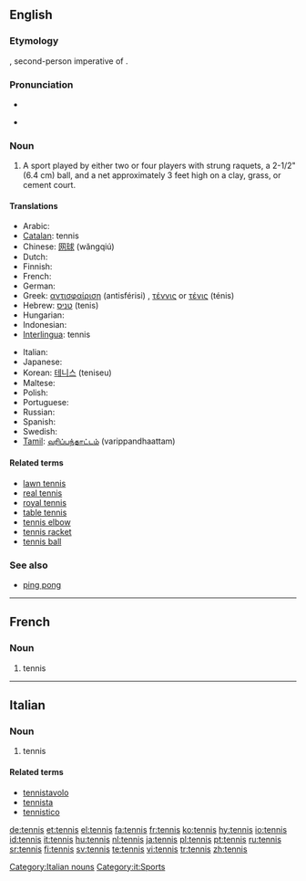 ==English==

===Etymology===
{{OF.}} {{term|tenez|lang=fro}}, second-person imperative of {{term|tenir|lang=fro||hold}}.

===Pronunciation===
*{{IPA|/tɛn.ɪs/}}
*{{a|US}} {{SAMPA|/tE.nIs/}}

===Noun===
{{en-noun|-}}

# {{sport}} A sport played by either two or four players with strung raquets, a 2-1/2" (6.4 cm) ball, and a net approximately 3 feet high on a clay, grass, or cement court.

====Translations====
{{trans-top|sport played by two or four players with strung raquets}}
*Arabic: {{ARchar|[[تنس]]}} {{unicode|(tínis)}} {{m}}
*[[Catalan]]: tennis {{m}}
*Chinese: [[网球]] (wăngqiú)
* Dutch: {{t+|nl|tennis}}
* Finnish: {{t+|fi|tennis}}
* French: {{t+|fr|tennis|m}}
*German: {{t+|de|Tennis|n}}
*Greek: [[αντισφαίριση]] (antisférisi) {{f}}, [[τέννις]] or [[τένις]] (ténis) {{n}}
*Hebrew: [[טניס]] (tenis) {{m}}
* Hungarian: {{t+|hu|tenisz}}
* Indonesian: {{t+|id|tenis|xs=Indonesian}}
*[[Interlingua]]: tennis
{{trans-mid}}
* Italian: {{t+|it|tennis|m}}
* Japanese: {{t+|ja|テニス|tr=tenisu|sc=Jpan}}
*Korean: [[테니스]] (teniseu)
* Maltese: {{t-|mt|tenis|xs=Maltese}}
* Polish: {{t-|pl|tenis ziemny|m}}
* Portuguese: {{t+|pt|tênis|m}}
* Russian: {{t-|ru|теннис|m|tr=ténnis|sc=Cyrl}}
*Spanish: {{t-|es|tenis|m}}
* Swedish: {{t+|sv|tennis}}
*[[Tamil]]: [[வரிப்பந்தாட்டம்]] (varippandhaattam)
{{trans-bottom}}

====Related terms====
*[[lawn tennis]]
*[[real tennis]]
*[[royal tennis]]
*[[table tennis]]
*[[tennis elbow]]
*[[tennis racket]]
*[[tennis ball]]

===See also===
*[[ping pong]]

----

==French==

===Noun===
{{fr-noun|m|-}}

# tennis

----

==Italian==

===Noun===
{{infl|it|noun|gender=m}} {{inv}}

# tennis

====Related terms====
*[[tennistavolo]]
*[[tennista]]
*[[tennistico]]

[[Category:Italian nouns]]
[[Category:it:Sports]]

[[de:tennis]]
[[et:tennis]]
[[el:tennis]]
[[fa:tennis]]
[[fr:tennis]]
[[ko:tennis]]
[[hy:tennis]]
[[io:tennis]]
[[id:tennis]]
[[it:tennis]]
[[hu:tennis]]
[[nl:tennis]]
[[ja:tennis]]
[[pl:tennis]]
[[pt:tennis]]
[[ru:tennis]]
[[sr:tennis]]
[[fi:tennis]]
[[sv:tennis]]
[[te:tennis]]
[[vi:tennis]]
[[tr:tennis]]
[[zh:tennis]]